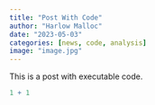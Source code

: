 ```yaml
---
title: "Post With Code"
author: "Harlow Malloc"
date: "2023-05-03"
categories: [news, code, analysis]
image: "image.jpg"
---
```


This is a post with executable code.

```r
1 + 1
```
